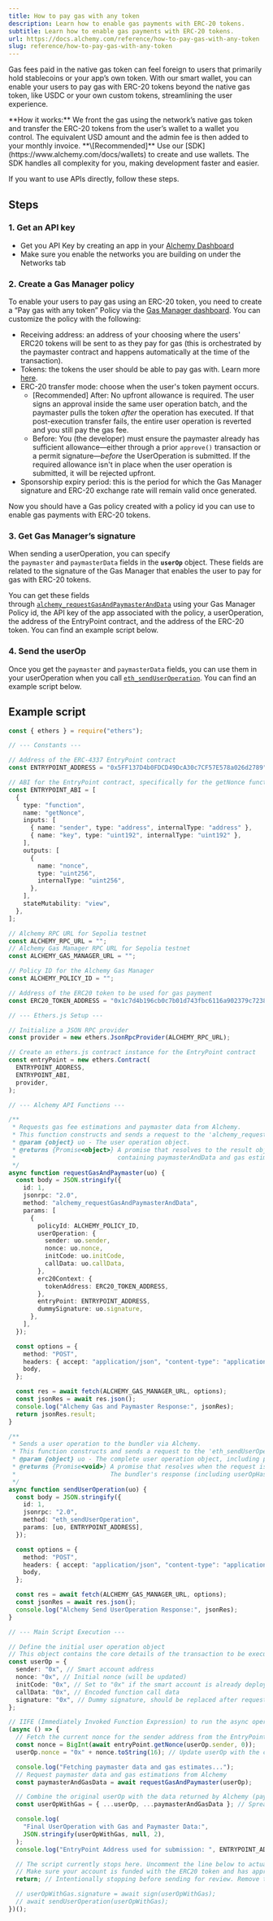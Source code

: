 ```yaml
---
title: How to pay gas with any token
description: Learn how to enable gas payments with ERC-20 tokens.
subtitle: Learn how to enable gas payments with ERC-20 tokens.
url: https://docs.alchemy.com/reference/how-to-pay-gas-with-any-token
slug: reference/how-to-pay-gas-with-any-token
---
```


Gas fees paid in the native gas token can feel foreign to users that primarily hold stablecoins or your app’s own token.
With our smart wallet, you can enable your users to pay gas with ERC-20 tokens beyond the native gas token, like USDC or your own custom tokens, streamlining the user experience.

<Info>
  **How it works:** We front the gas using the network’s native gas token and
  transfer the ERC-20 tokens from the user’s wallet to a wallet you control. The
  equivalent USD amount and the admin fee is then added to your monthly invoice.
</Info>

<Info>
  **\[Recommended]** Use our [SDK](https://www.alchemy.com/docs/wallets) to
  create and use wallets. The SDK handles all complexity for you, making
  development faster and easier.
</Info>

If you want to use APIs directly, follow these steps.

## Steps

### 1. Get an API key

- Get you API Key by creating an app in your [Alchemy Dashboard](https://dashboard.alchemy.com/signup)
- Make sure you enable the networks you are building on under the Networks tab

### 2. Create a Gas Manager policy

To enable your users to pay gas using an ERC-20 token, you need to create a “Pay gas with any token” Policy via the [Gas Manager dashboard](https://dashboard.alchemy.com/signup). You can customize the policy with the following:

- Receiving address: an address of your choosing where the users' ERC20 tokens will be sent to as they pay for gas (this is orchestrated by the paymaster contract and happens automatically at the time of the transaction).
- Tokens: the tokens the user should be able to pay gas with. Learn more [here](/reference/gas-manager-faqs).
- ERC-20 transfer mode: choose when the user's token payment occurs.
  - [Recommended] After: No upfront allowance is required. The user signs an approval inside the same user operation batch, and the paymaster pulls the token _after_ the operation has executed. If that post-execution transfer fails, the entire user operation is reverted and you still pay the gas fee.
  - Before: You (the developer) must ensure the paymaster already has sufficient allowance—either through a prior `approve()` transaction or a permit signature—_before_ the UserOperation is submitted. If the required allowance isn't in place when the user operation is submitted, it will be rejected upfront.
- Sponsorship expiry period: this is the period for which the Gas Manager signature and ERC-20 exchange rate will remain valid once generated.

Now you should have a Gas policy created with a policy id you can use to enable gas payments with ERC-20 tokens.

### 3. Get Gas Manager’s signature

When sending a userOperation, you can specify the `paymaster` and `paymasterData` fields in the **`userOp`** object. These fields are related to the signature of the Gas Manager that enables the user to pay for gas with ERC-20 tokens.

You can get these fields through [`alchemy_requestGasAndPaymasterAndData`](/docs/wallets/api/gas-manager-admin-api/gas-abstraction-api-endpoints/alchemy-request-gas-and-paymaster-and-data) using your Gas Manager Policy id, the API key of the app associated with the policy, a userOperation, the address of the EntryPoint contract, and the address of the ERC-20 token. You can find an example script below.

### 4. Send the userOp

Once you get the `paymaster` and `paymasterData` fields, you can use them in your userOperation when you call [`eth_sendUserOperation`](https://www.alchemy.com/reference/eth-senduseroperation). You can find an example script below.

## Example script

```ts
const { ethers } = require("ethers");

// --- Constants ---

// Address of the ERC-4337 EntryPoint contract
const ENTRYPOINT_ADDRESS = "0x5FF137D4b0FDCD49DcA30c7CF57E578a026d2789";

// ABI for the EntryPoint contract, specifically for the getNonce function
const ENTRYPOINT_ABI = [
  {
    type: "function",
    name: "getNonce",
    inputs: [
      { name: "sender", type: "address", internalType: "address" },
      { name: "key", type: "uint192", internalType: "uint192" },
    ],
    outputs: [
      {
        name: "nonce",
        type: "uint256",
        internalType: "uint256",
      },
    ],
    stateMutability: "view",
  },
];

// Alchemy RPC URL for Sepolia testnet
const ALCHEMY_RPC_URL = "";
// Alchemy Gas Manager RPC URL for Sepolia testnet
const ALCHEMY_GAS_MANAGER_URL = "";

// Policy ID for the Alchemy Gas Manager
const ALCHEMY_POLICY_ID = "";

// Address of the ERC20 token to be used for gas payment
const ERC20_TOKEN_ADDRESS = "0x1c7d4b196cb0c7b01d743fbc6116a902379c7238"; // USDC

// --- Ethers.js Setup ---

// Initialize a JSON RPC provider
const provider = new ethers.JsonRpcProvider(ALCHEMY_RPC_URL);

// Create an ethers.js contract instance for the EntryPoint contract
const entryPoint = new ethers.Contract(
  ENTRYPOINT_ADDRESS,
  ENTRYPOINT_ABI,
  provider,
);

// --- Alchemy API Functions ---

/**
 * Requests gas fee estimations and paymaster data from Alchemy.
 * This function constructs and sends a request to the 'alchemy_requestGasAndPaymasterAndData' RPC method.
 * @param {object} uo - The user operation object.
 * @returns {Promise<object>} A promise that resolves to the result object from Alchemy,
 *                            containing paymasterAndData and gas estimations.
 */
async function requestGasAndPaymaster(uo) {
  const body = JSON.stringify({
    id: 1,
    jsonrpc: "2.0",
    method: "alchemy_requestGasAndPaymasterAndData",
    params: [
      {
        policyId: ALCHEMY_POLICY_ID,
        userOperation: {
          sender: uo.sender,
          nonce: uo.nonce,
          initCode: uo.initCode,
          callData: uo.callData,
        },
        erc20Context: {
          tokenAddress: ERC20_TOKEN_ADDRESS,
        },
        entryPoint: ENTRYPOINT_ADDRESS,
        dummySignature: uo.signature,
      },
    ],
  });

  const options = {
    method: "POST",
    headers: { accept: "application/json", "content-type": "application/json" },
    body,
  };

  const res = await fetch(ALCHEMY_GAS_MANAGER_URL, options);
  const jsonRes = await res.json();
  console.log("Alchemy Gas and Paymaster Response:", jsonRes);
  return jsonRes.result;
}

/**
 * Sends a user operation to the bundler via Alchemy.
 * This function constructs and sends a request to the 'eth_sendUserOperation' RPC method.
 * @param {object} uo - The complete user operation object, including paymaster data and gas estimations.
 * @returns {Promise<void>} A promise that resolves when the request is sent.
 *                          The bundler's response (including userOpHash) is logged to the console.
 */
async function sendUserOperation(uo) {
  const body = JSON.stringify({
    id: 1,
    jsonrpc: "2.0",
    method: "eth_sendUserOperation",
    params: [uo, ENTRYPOINT_ADDRESS],
  });

  const options = {
    method: "POST",
    headers: { accept: "application/json", "content-type": "application/json" },
    body,
  };

  const res = await fetch(ALCHEMY_GAS_MANAGER_URL, options);
  const jsonRes = await res.json();
  console.log("Alchemy Send UserOperation Response:", jsonRes);
}

// --- Main Script Execution ---

// Define the initial user operation object
// This object contains the core details of the transaction to be executed.
const userOp = {
  sender: "0x", // Smart account address
  nonce: "0x", // Initial nonce (will be updated)
  initCode: "0x", // Set to "0x" if the smart account is already deployed
  callData: "0x", // Encoded function call data
  signature: "0x", // Dummy signature, should be replaced after requesting paymaster data
};

// IIFE (Immediately Invoked Function Expression) to run the async operations
(async () => {
  // Fetch the current nonce for the sender address from the EntryPoint contract
  const nonce = BigInt(await entryPoint.getNonce(userOp.sender, 0));
  userOp.nonce = "0x" + nonce.toString(16); // Update userOp with the correct nonce

  console.log("Fetching paymaster data and gas estimates...");
  // Request paymaster data and gas estimations from Alchemy
  const paymasterAndGasData = await requestGasAndPaymaster(userOp);

  // Combine the original userOp with the data returned by Alchemy (paymasterAndData, gas limits, etc.)
  const userOpWithGas = { ...userOp, ...paymasterAndGasData }; // Spread order matters: userOp properties can be overwritten by paymasterAndGasData if names clash (e.g. if userOp had gas fields)

  console.log(
    "Final UserOperation with Gas and Paymaster Data:",
    JSON.stringify(userOpWithGas, null, 2),
  );
  console.log("EntryPoint Address used for submission: ", ENTRYPOINT_ADDRESS);

  // The script currently stops here. Uncomment the line below to actually send the UserOperation.
  // Make sure your account is funded with the ERC20 token and has approved the paymaster.
  return; // Intentionally stopping before sending for review. Remove this line to proceed.

  // userOpWithGas.signature = await sign(userOpWithGas);
  // await sendUserOperation(userOpWithGas);
})();
```
